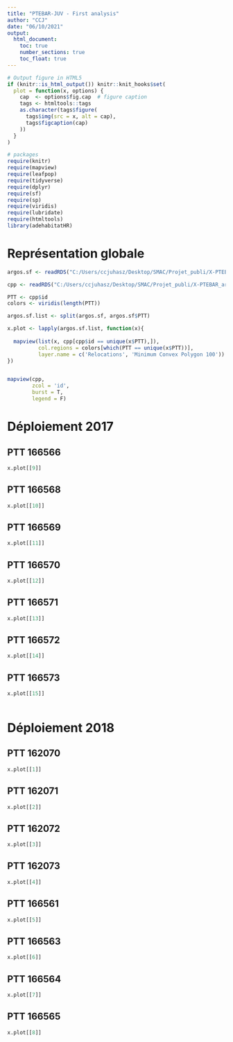```yaml
---
title: "PTEBAR-JUV - First analysis"
author: "CCJ"
date: "06/10/2021"
output:
  html_document:
    toc: true
    number_sections: true
    toc_float: true
---
```


```r
# Output figure in HTML5
if (knitr::is_html_output()) knitr::knit_hooks$set(
  plot = function(x, options) {
    cap  <- options$fig.cap  # figure caption
    tags <- htmltools::tags
    as.character(tags$figure(
      tags$img(src = x, alt = cap),
      tags$figcaption(cap)
    ))
  }
)

# packages
require(knitr)
require(mapview)
require(leafpop)
require(tidyverse)
require(dplyr)
require(sf)
require(sp)
require(viridis)
require(lubridate)
require(htmltools)
library(adehabitatHR)
```
  
# Représentation globale  
  
```r
argos.sf <- readRDS("C:/Users/ccjuhasz/Desktop/SMAC/Projet_publi/X-PTEBAR_argos_JUV/DATA/RMD/PTEBAR_JUV_Spatial_points_ARGOS.rds")

cpp <- readRDS("C:/Users/ccjuhasz/Desktop/SMAC/Projet_publi/X-PTEBAR_argos_JUV/DATA/RMD/PTEBAR_JUV_Minimum_convex_polygons.rds")

PTT <- cpp$id
colors <- viridis(length(PTT))

argos.sf.list <- split(argos.sf, argos.sf$PTT)

x.plot <- lapply(argos.sf.list, function(x){
  
  mapview(list(x, cpp[cpp$id == unique(x$PTT),]),
          col.regions = colors[which(PTT == unique(x$PTT))],
          layer.name = c('Relocations', 'Minimum Convex Polygon 100'))
})


mapview(cpp,
        zcol = 'id',
        burst = T,
        legend = F)
```
  
# Déploiement 2017  
  
## PTT 166566  
  
  
```r
x.plot[[9]]
```
  
## PTT 166568  
  
```r
x.plot[[10]]
```
  
## PTT 166569  
  
```r
x.plot[[11]]
```
  
## PTT 166570  
  
```r
x.plot[[12]]
```
  
## PTT 166571  
  
```r
x.plot[[13]]
```
  
## PTT 166572  
  
```r
x.plot[[14]]
```
  
## PTT 166573  
  
```r
x.plot[[15]]
    
```
  
  
# Déploiement 2018 
  
## PTT 162070  
  
```r
x.plot[[1]]
```
  
## PTT 162071  
  
```r
x.plot[[2]]
```
  
## PTT 162072  
  
```r
x.plot[[3]]
```
  
## PTT 162073  
  
```r
x.plot[[4]]
```
  
## PTT 166561  
  
```r
x.plot[[5]]
```
  
## PTT 166563  
  
```r
x.plot[[6]]
```
  
## PTT 166564  
  
```r
x.plot[[7]]
```
  
## PTT 166565  
  
```r
x.plot[[8]]
```
 
  